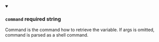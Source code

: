 
<details className="config-field" data-expandable="false" open>
<summary>

### `command` <span class="config-field-required" data-required="false">required</span> <span class="config-field-type">string</span> <span class="config-field-default"></span>

Command is the command how to retrieve the variable. If args is omitted, command is parsed as a shell
command.

</summary>



</details>
